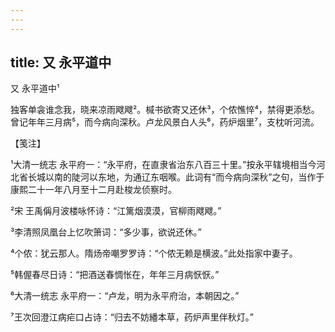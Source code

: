 ```yaml
---
---
---
```

title: 又 永平道中
---



又 永平道中¹





独客单衾谁念我，晓来凉雨飕飕²。椷书欲寄又还休³，个侬憔悴⁴，禁得更添愁。　　曾记年年三月病⁵，而今病向深秋。卢龙风景白人头⁶，药炉烟里⁷，支枕听河流。





【笺注】


¹大清一统志 永平府一：“永平府，在直隶省治东八百三十里。”按永平辖境相当今河北省长城以南的陡河以东地，为通辽东咽喉。此词有“而今病向深秋”之句，当作于康熙二十一年八月至十二月赴梭龙侦察时。

²宋 王禹偁月波楼咏怀诗：“江篱烟漠漠，官柳雨飕飕。”

³李清照凤凰台上忆吹箫词：“多少事，欲说还休。”

⁴个侬：犹云那人。隋炀帝嘲罗罗诗：“个侬无赖是横波。”此处指家中妻子。

⁵韩偓春尽日诗：“把酒送春惆怅在，年年三月病恹恹。”

⁶大清一统志 永平府一：“卢龙，明为永平府治，本朝因之。”

⁷王次回澄江病疟口占诗：“归去不妨繙本草，药炉声里伴秋灯。”